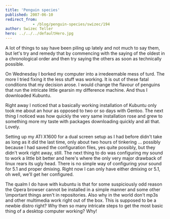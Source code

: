 ```yaml
---
title: 'Penguin species'
published: 2007-06-10
redirect_from: 
            - /blog/penguin-species/swizec/194
author: Swizec Teller
hero: ../../../defaultHero.jpg
---
```

A lot of things to say have been piling up lately and not much to say them, but let's try and remedy that by commencing with the saying of the oldest in a chronological order and then try saying the others as soon as technically possible.

On Wednesday I borked my computer into a irredeemable mess of turd. The more I tried fixing it the less stuff was working. It is out of these fatal conditions that my decision arose. I would change the flavour of penguins that run the intricate little gearsin my difference machine. And thus I downloaded Kubuntu.

Right away I noticed that a basically working installation of Kubuntu only took me about an hour as opposed to two or so days with Gentoo. The next thing I noticed was how quickly the very same installation rose and grew to something more my taste with packages downloading quickly and all that. Lovely.

Setting up my ATI X1600 for a dual screen setup as I had before didn't take as long as it did the last time, only about two hours of tinkering ... possibly because I had saved the configuration files, yes quite possibly, but they didn't work right away, still. The next thing to do was configuring my sound to work a little bit better and here's where the only very major drawback of linux rears its ugly head. There is no simple way of configuring your sound for 5.1 and proper dmixing. Right now I can only have either dmixing or 5.1, oh well, we'll get her configured.

The qualm I do have with kubuntu is that for some suspiciously odd reason the Opera browser cannot be installed in a simple manner and some other \\important things aren't in repositories. Also why in the world don't mp3s and other multimedia work right out of the box. This is supposed to be a newbie distro right? Why then so many intricate steps to get the most basic thing of a desktop computer working? Why!